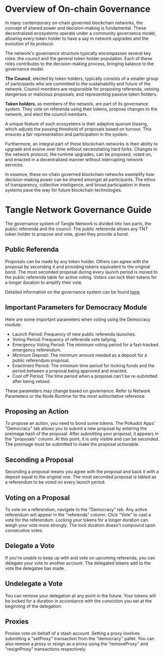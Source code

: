 # Overview of On-chain Governance

In many contemporary on-chain governed blockchain networks, the concept of shared power and decision-making is fundamental. These decentralized ecosystems operate under a community governance model, allowing every token holder to have a say in network upgrades and the evolution of its protocol.

The network's governance structure typically encompasses several key roles: the council and the general token holder population. Each of these roles contributes to the decision-making process, bringing balance to the governance model.

**The Council**, elected by token holders, typically consists of a smaller group of participants who are committed to the sustainability and future of the network. Council members are responsible for proposing referenda, vetoing dangerous or malicious proposals, and representing passive token holders.

**Token holders**, as members of the network, are part of its governance system. They vote on referenda using their tokens, propose changes to the network, and elect the council members.

A unique feature of such ecosystems is their adaptive quorum biasing, which adjusts the passing threshold of proposals based on turnout. This ensures a fair representation and participation in the system.

Furthermore, an integral part of these blockchain networks is their ability to upgrade and evolve over time without necessitating hard forks. Changes to the network protocol, like runtime upgrades, can be proposed, voted on, and enacted in a decentralized manner without interrupting network services.

In essence, these on-chain governed blockchain networks exemplify how decision-making power can be shared amongst all participants. The ethos of transparency, collective intelligence, and broad participation in these systems pave the way for future blockchain technologies.

# Tangle Network Governance Guide

The governance system of Tangle Network is divided into two parts, the public referenda and the council. The public referenda allows any TNT token holder to propose and vote, given they provide a bond.

## Public Referenda

Proposals can be made by any token holder. Others can agree with the proposal by seconding it and providing tokens equivalent to the original bond. The most seconded proposal during every launch period is moved to the public referenda table for active voting. Voters can lock their tokens for a longer duration to amplify their vote.

Detailed information on the governance system can be found [here](url-to-more-detailed-information).

## Important Parameters for Democracy Module

Here are some important parameters when voting using the Democracy module:

- Launch Period: Frequency of new public referenda launches.
- Voting Period: Frequency of referenda vote tallying.
- Emergency Voting Period: The minimum voting period for a fast-tracked emergency referendum.
- Minimum Deposit: The minimum amount needed as a deposit for a public referendum proposal.
- Enactment Period: The minimum time period for locking funds and the period between a proposal being approved and enacted.
- Cool off Period: The time period when a proposal can't be re-submitted after being vetoed.

These parameters may change based on governance. Refer to Network Parameters or the Node Runtime for the most authoritative reference.

## Proposing an Action

To propose an action, you need to bond some tokens. The Polkadot Apps' "Democracy" tab allows you to submit a new proposal by entering the preimage hash of the proposal. After submitting your proposal, it appears in the "proposals" column. At this point, it is only visible and can be seconded. The preimage must be submitted to make the proposal actionable.

## Seconding a Proposal

Seconding a proposal means you agree with the proposal and back it with a deposit equal to the original one. The most seconded proposal is tabled as a referendum to be voted on every launch period.

## Voting on a Proposal

To vote on a referendum, navigate to the "Democracy" tab. Any active referendum will appear in the "referenda" column. Click "Vote" to cast a vote for the referendum. Locking your tokens for a longer duration can weigh your vote more strongly. The lock duration doesn't compound upon consecutive votes.

## Delegate a Vote

If you're unable to keep up with and vote on upcoming referenda, you can delegate your vote to another account. The delegated tokens add to the vote the delegatee has made.

## Undelegate a Vote

You can remove your delegation at any point in the future. Your tokens will be locked for a duration in accordance with the conviction you set at the beginning of the delegation.

## Proxies

Proxies vote on behalf of a stash account. Setting a proxy involves submitting a "setProxy" transaction from the "democracy" pallet. You can also remove a proxy or resign as a proxy using the "removeProxy" and "resignProxy" transactions respectively.

